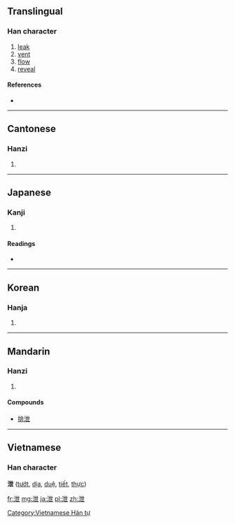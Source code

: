 {{also|渫}}
==Translingual==

===Han character===
{{Han char|rn=85|rad=水|as=05|sn=8|four=3411<sub>7</sub>|canj=水心廿 (EPT)}}

# [[leak]]
# [[vent]]
# [[flow]]
# [[reveal]]

====References====
* {{Han ref|kx=0615.050|dkj=17267|dj=1009.040|hdz=31580.020|uh=6CC4|ud=27844|bh=AA6E|bd=43630}}

----

==Cantonese==

===Hanzi===
{{yue-hanzi|jyut=|y=sit3}}

# {{defn|Cantonese|sort=水05}}

----

==Japanese==

===Kanji===
{{ja-kanji|grade=|rs=水05}}

# {{defn|Japanese|sort=水05}}

====Readings====
* {{ja-readings|on=[[えい]] (ei), [[せつ]] (setsu)|kun=[[もれる]] (moreru)}}

----

==Korean==

===Hanja===
{{ko-hanja|hangeul=[[설]], [[예]]|eumhun=|rv=seol, ye|mr=sŏl, ye|y=sel, yey}}

# {{defn|Korean|sort=水05}}

----

==Mandarin==

===Hanzi===
{{cmn-hanzi|pin=[[xiè]] ([[xie4]]), [[yì]] ([[yi4]])|wg=hsieh<sup>4</sup>, i<sup>4</sup>}}
#{{defn|Mandarin|sort=水05}}

====Compounds====
*[[排泄]]

----

==Vietnamese==
===Han character===
'''泄''' ([[tướt]], [[dịa]], [[duệ]], [[tiết]], [[thực]])

[[Category:Vietnamese Hán tự]]

[[fr:泄]]
[[mg:泄]]
[[ja:泄]]
[[pl:泄]]
[[zh:泄]]
